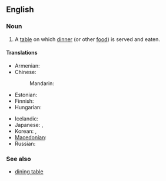 ==English==

===Noun===
{{en-noun|sg=[[dinner]] [[table]]}}

# A [[table]] on which [[dinner]] (or other [[food]]) is served and eaten.

====Translations====
{{trans-top|a table on which dinner is served and eaten}}
* Armenian: {{t-|hy|ճաշասեղան|tr=č̣ašaseġan}}
* Chinese:
*: Mandarin: {{t-|cmn|餐桌|tr=cānzhuō|sc=Hani}}
* Estonian: {{t-|et|söögilaud}}
* Finnish: {{t-|fi|ruokapöytä}}
* Hungarian: {{t-|hu|étkezőasztal}}
{{trans-mid}}
* Icelandic: {{t-|is|matarborð|n}}
* Japanese: {{t|ja|食卓|tr=しょくたく, shokutaku|sc=Jpan}}, {{t|ja|ディナーテーブル|tr=dinātēburu|sc=Jpan}}
* Korean: {{t|ko|식탁|tr=siktak|sc=Kore}}, {{t|ko|食卓|sc=Kore}}
* [[Macedonian]]: {{t|mk|трпезариска маса|f|tr=trpezáriska mása}}
* Russian: {{t|ru|обеденный стол|m|tr=obédennyj stol|sc=Cyrl}}
{{trans-bottom}}

===See also===
* [[dining table]]